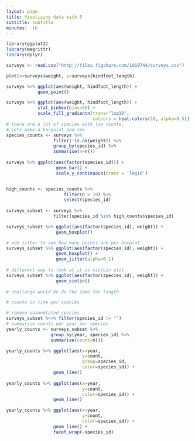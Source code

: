```yaml
---
layout: page
title: Visalizing data with R
subtitle: subtitle
minutes:  1h
---
```


```r
library(ggplot2)
library(magrittr)
library(dplyr)

surveys <- read.csv("http://files.figshare.com/1919744/surveys.csv")

plot(x=surveys$weight, y=surveys$hindfoot_length)

surveys %>% ggplot(aes(weight, hindfoot_length)) +
            geom_point()

surveys %>% ggplot(aes(weight, hindfoot_length)) +
            stat_binhex(bins=50) +
            scale_fill_gradientn(trans="log10",
                                 colours = heat.colors(10, alpha=0.5))
# there are a lot of species with low counts,
# lets make a barpolot and see
species_counts <- surveys %>% 
                  filter(!is.na(weight)) %>%
                  group_by(species_id) %>%
                  summarise(n=n())
                  
surveys %>% ggplot(aes(factor(species_id))) +
                   geom_bar() +
                   scale_y_continuous(trans = 'log10')


high_counts <- species_counts %>%
                      filter(n > 10) %>%
                      select(species_id)
                      
surveys_subset <- surveys %>%
                  filter(species_id %in% high_counts$species_id)

surveys_subset %>% ggplot(aes(factor(species_id), weight)) +
                   geom_boxplot()

# add jitter to see how many points are per boxplot
surveys_subset %>% ggplot(aes(factor(species_id), weight)) +
                   geom_boxplot() +                  
                   geom_jitter(alpha=0.1)
                   
# different way to look at it is violoin plot                 
surveys_subset %>% ggplot(aes(factor(species_id), weight)) +
                   geom_violin()        
                   
# challange would be do the same for length  

# counts in time per species

# remove unannotated species
surveys_subset %<>% filter(species_id != "")
# summarise counts per year per species
yearly_counts <- surveys_subset %>%
                 group_by(year, species_id) %>%
                 summarise(count=n())

yearly_counts %>% ggplot(aes(x=year,
                             y=count,
                             group=species_id,
                             color=species_id)) +
                  geom_line()
                  
yearly_counts %>% ggplot(aes(x=year,
                             y=count,
                             color=species_id)) +
                  geom_line()

yearly_counts %>% ggplot(aes(x=year,
                             y=count,
                             color=species_id)) +
                  geom_line() +
                  facet_wrap(~species_id)

```
